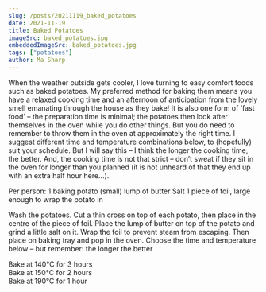 ```yaml
---
slug: /posts/20211119_baked_potatoes
date: 2021-11-19
title: Baked Potatoes
imageSrc: baked_potatoes.jpg
embeddedImageSrc: baked_potatoes.jpg
tags: ["potatoes"]
author: Ma Sharp
---
```



When the weather outside gets cooler, I love turning to easy comfort foods such as baked potatoes. My preferred method for baking them means you have a relaxed cooking time and an afternoon of anticipation from the lovely smell emanating through the house as they bake! 
It is also one form of ‘fast food’ – the preparation time is minimal; the potatoes then look after themselves in the oven while you do other things. But you do need to remember to throw them in the oven at approximately the right time. I suggest different time and temperature combinations below, to (hopefully) suit your schedule. But I will say this – I think the longer the cooking time, the better. And, the cooking time is not that strict – don’t sweat if they sit in the oven for longer than you planned (it is not unheard of that they end up with an extra half hour here...). 

Per person: 
1 baking potato 
(small) lump of butter 
Salt 
1 piece of foil, large enough to wrap the potato in 

Wash the potatoes. Cut a thin cross on top of each potato, then place in the centre of the piece of foil. Place the lump of butter on top of the potato and grind a little salt on it. Wrap the foil to prevent steam from escaping. Then place on baking tray and pop in the oven. Choose the time and temperature below – but remember: the longer the better <FaRegSmile />

Bake at 140°C for 3 hours  
Bake at 150°C for 2 hours  
Bake at 190°C for 1 hour